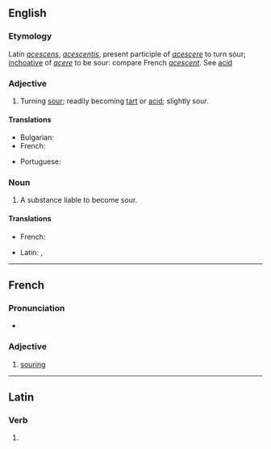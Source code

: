 ==English==

===Etymology===
Latin ''[[acescens]]'', ''[[acescentis]]'', present participle of ''[[acescere]]'' to turn sour; [[inchoative]] of ''[[acere]]'' to be sour: compare French ''[[acescent]]''. See [[acid]]

===Adjective===
{{en-adj}}

# Turning [[sour]]; readily becoming [[tart]] or [[acid]]; slightly sour.
#: {{rfquotek|Faraday}}

====Translations====
{{trans-top|turning sour}}
* Bulgarian: {{t|bg|вкиснат}}
* French: {{t+|fr|acescent}}
{{trans-mid}}
* Portuguese: {{t|pt|acescente}}
{{trans-bottom}}

===Noun===
{{en-noun}}

# A substance liable to become sour.

====Translations====
{{trans-top|a substance liable to become sour}}
* French: {{t+|fr|acescent}}
{{trans-mid}}
* Latin: {{t|la|acescens}}, {{t|la|acescentis}}
{{trans-bottom}}

----

==French==

===Pronunciation===
* {{fr-IPA}}

===Adjective===
{{fr-adj}}

# [[souring]]

----

==Latin==

===Verb===
{{la-verb-form|acescent}}

# {{inflection of|acescō||3|p|futr|actv|indc|lang=la}}